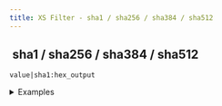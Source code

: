 ```yaml
---
title: XS Filter - sha1 / sha256 / sha384 / sha512
---
```


## <img src="../assets/docuBadge (11).png" alt="" data-size="line" /> sha1 / sha256 / sha384 / sha512 <a href="#xs-sha1-sha256-sha384-sha512" id="xs-sha1-sha256-sha384-sha512"></a>

`value|sha1:hex_output`

<details>

<summary>Examples</summary>

```javascript
"data"|sha1:true     // Returns hex SHA1 hash
"data"|sha1:false    // Returns binary SHA1 hash
```

</details>
